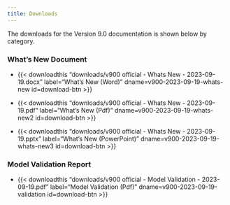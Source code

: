 ```yaml
---
title: Downloads
---
```


The downloads for the Version 9.0 documentation is shown below by category.

### What's New Document

 - {{< downloadthis "downloads/v900 official - Whats New - 2023-09-19.docx"
label="What's New (Word)" dname=v900-2023-09-19-whats-new id=download-btn >}}

 - {{< downloadthis "downloads/v900 official - Whats New - 2023-09-19.pdf"
label="What's New (Pdf)" dname=v900-2023-09-19-whats-new2 id=download-btn >}}

 - {{< downloadthis "downloads/v900 official - Whats New - 2023-09-19.pptx"
label="What's New (PowerPoint)" dname=v900-2023-09-19-whats-new3 id=download-btn >}}


### Model Validation Report

 - {{< downloadthis "downloads/v900 official - Model Validation - 2023-09-19.pdf"
label="Model Validation (Pdf)" dname=v900-2023-09-19-validation id=download-btn >}}